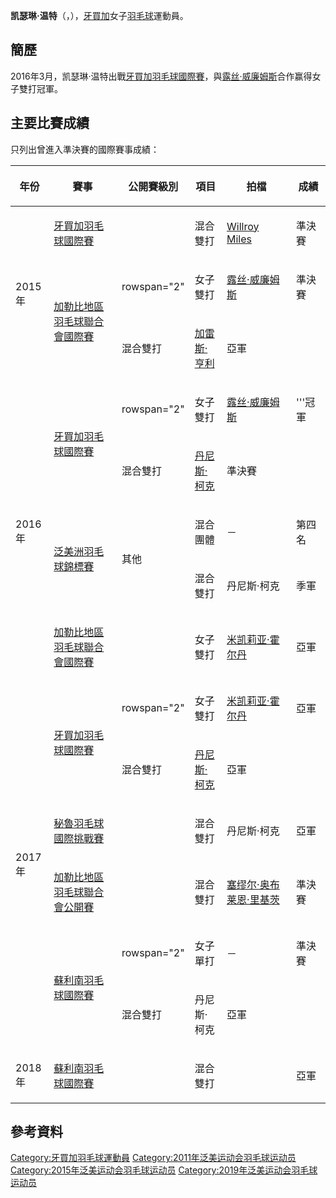 {{noteTA|G1=Badminton}}
{{Infobox 羽球選手
| playername              = 凯瑟琳·温特<br/>{{lang|en|Katherine Wynter}}
| image                   = 
| size                    = 
| caption                 = 
| birth_name              = 
| date_of_birth           = {{birth_date_and_age|1996|2|9}}
| place_of_birth          = 
| height                  = 
| weight                  = 
| event                   = 女子單打、女子雙打、混合雙打
| country                 = {{JAM}}
| years_started           = 
| handedness              = 
| coach                   = 
| highest_ranking         = 第203位（混雙-[[加雷斯·亨利|亨利]]）
| date_of_highest_ranking = 2016年6月30日<ref name="highest-ranking">{{en}}[http://bwfcontent.tournamentsoftware.com/ranking/player.aspx?id=12859&player=276944 BWF World Ranking - Ranking of Katherine WYNTER (77611)]</ref>
| current_ranking         = 第392位（女單）<br/>第875位（女雙-[[米凯莉亚·霍尔丹|霍尔丹]]）<br/>第479位（混雙-[[丹尼斯·柯克|柯克]]）
| date_of_current_ranking = 2017年2月10日<ref>{{en}}[http://bwfcontent.tournamentsoftware.com/ranking/category.aspx?id=12859&category=473 BWF World Ranking - BWF世界排名榜 (2/10/2017) - Women's singles]{{Dead link}}</ref><ref>{{en}}[http://bwfcontent.tournamentsoftware.com/ranking/category.aspx?id=12859&category=475 BWF World Ranking - BWF世界排名榜 (2/10/2017) - Women's doubles]</ref><ref>{{en}}[http://bwfcontent.tournamentsoftware.com/ranking/category.aspx?id=12859&category=476 BWF World Ranking - BWF世界排名榜 (2/10/2017) - Mixed doubles]</ref>
| played                  = 10勝–17負（女單）<br/>7勝–14負（女雙）<br/>13勝–13負（混雙）
| titles                  = 
| bwf_profile             = CD85A851-DB7C-4990-BB5A-9520F40E6CE5
| bwf_id                  = 77611
| updated                 = 2017年2月13日
}}
{{MedalTableTop}}
{{MedalSport | 女子[[羽毛球|羽毛球]]}}
{{MedalCountry | {{JAM}}}}
{{MedalCompetition | [[泛美洲羽毛球錦標賽|泛美洲羽毛球錦標賽]]}}
{{MedalBronze| [[2016年泛美洲羽毛球錦標賽|2016年 坎皮納斯]] | 混合雙打 }}
{{MedalBottom}}
'''凯瑟琳·温特'''（{{lang-en|'''Katherine Wynter'''}}，{{bd|1996年|2月9日||}}），[[牙買加|牙買加]]女子[[羽毛球|羽毛球]]運動員。

==簡歷==
2016年3月，凯瑟琳·温特出戰[[2016年牙買加羽毛球國際賽|牙買加羽毛球國際賽]]，與[[露丝·威廉姆斯|露丝·威廉姆斯]]合作赢得女子雙打冠軍。

==主要比賽成績==
只列出曾進入準決賽的國際賽事成績：
{| class=wikitable style="text-align:center; font-size:small;" 
!width="50"|年份
!width="190"|賽事
!width="80"|公開賽級別
!width="60"|項目
!width="150"|拍檔
!width="50"|成績
|-
!rowspan="3"|2015年
|[[2015年牙買加羽毛球國際賽|牙買加羽毛球國際賽]]
|{{BWFIS}}
|混合雙打
|[[Willroy_Miles|Willroy Miles]]
|bgcolor="#b8860b"|準決賽
|-
|rowspan="2"|[[2015年加勒比地區羽毛球聯合會國際賽|加勒比地區羽毛球聯合會國際賽]]
|rowspan="2" {{BWFFS}}
|女子雙打
|[[露丝·威廉姆斯|露丝·威廉姆斯]]
|bgcolor="#b8860b"|準決賽
|-
|混合雙打
|[[加雷斯·亨利|加雷斯·亨利]]
|bgcolor="silver"|亞軍
|-
!rowspan="5"|2016年
|rowspan="2"|[[2016年牙買加羽毛球國際賽|牙買加羽毛球國際賽]]
|rowspan="2" {{BWFIS}}
|女子雙打
|[[露丝·威廉姆斯|露丝·威廉姆斯]]
|bgcolor="gold"|'''冠軍
|-
|混合雙打
|[[丹尼斯·柯克|丹尼斯·柯克]]
|bgcolor="#b8860b"|準決賽
|-
|rowspan="2"|[[2016年泛美洲羽毛球錦標賽|泛美洲羽毛球錦標賽]]
|rowspan="2"|其他
|混合團體
|－
|第四名
|-
|混合雙打
|丹尼斯·柯克
|bgcolor="#b8860b"|季軍
|-
|[[2016年加勒比地區羽毛球聯合會國際賽|加勒比地區羽毛球聯合會國際賽]]
|{{BWFFS}}
|女子雙打
|[[米凯莉亚·霍尔丹|米凯莉亚·霍尔丹]]
|bgcolor="silver"|亞軍
|-
!rowspan="6"|2017年
|rowspan="2"|[[2017年牙買加羽毛球國際賽|牙買加羽毛球國際賽]]
|rowspan="2" {{BWFIS}}
|女子雙打
|[[米凯莉亚·霍尔丹|米凯莉亚·霍尔丹]]
|bgcolor="silver"|亞軍
|-
|混合雙打
|[[丹尼斯·柯克|丹尼斯·柯克]]
|bgcolor="silver"|亞軍
|-
|[[2017年秘魯羽毛球國際挑戰賽|秘魯羽毛球國際挑戰賽]]
|{{BWFIC}}
|混合雙打
|丹尼斯·柯克
|bgcolor="silver"|亞軍
|-
|[[2017年加勒比地區羽毛球聯合會公開賽|加勒比地區羽毛球聯合會公開賽]]
|{{BWFIS}}
|混合雙打
|[[塞缪尔·奥布莱恩·里基茨|塞缪尔·奥布莱恩·里基茨]]
|bgcolor="#b8860b"|準決賽
|-
|rowspan="2"|[[2017年蘇利南羽毛球國際賽|蘇利南羽毛球國際賽]]
|rowspan="2" {{BWFIS}}
|女子單打
|－
|bgcolor="#b8860b"|準決賽
|-
|混合雙打
|丹尼斯·柯克
|bgcolor="silver"|亞軍
|-
!rowspan="1"|2018年
|[[2018年蘇利南羽毛球國際賽|蘇利南羽毛球國際賽]]
|{{BWFIS}}
|混合雙打
|{{nowrap|{{flagicon|SUR}} [[Mitchel_Wongsodikromo|Mitchel Wongsodikromo]]}}
|bgcolor="silver"|亞軍
|}
{{BWF賽事級別索引}}

==參考資料==
{{Reflist}}

{{DEFAULTSORT:Wynter, Katherine}}
[[Category:牙買加羽毛球運動員|Category:牙買加羽毛球運動員]]
[[Category:2011年泛美运动会羽毛球运动员|Category:2011年泛美运动会羽毛球运动员]]
[[Category:2015年泛美运动会羽毛球运动员|Category:2015年泛美运动会羽毛球运动员]]
[[Category:2019年泛美运动会羽毛球运动员|Category:2019年泛美运动会羽毛球运动员]]